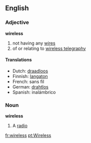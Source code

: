 ==English==
===Adjective===
'''wireless'''
#not having any [[wire]]s
#of or relating to [[wireless telegraphy]]

====Translations====
*Dutch: [[draadloos]]
*Finnish: [[langaton]]
*French: sans fil
*German: [[drahtlos]]
*Spanish: inalámbrico

===Noun===
{{wikipedia}}
'''wireless'''
# A [[radio]]

[[fr:wireless]]
[[pt:Wireless]]